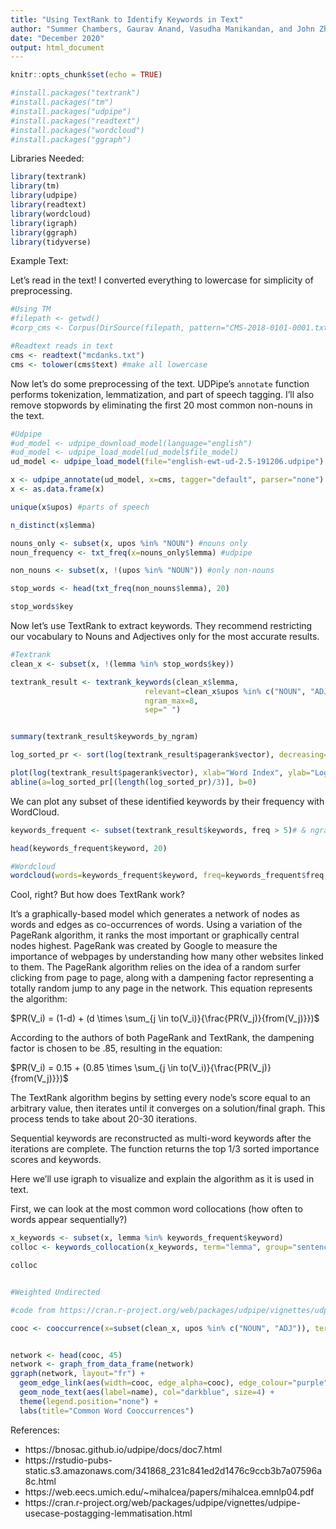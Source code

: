 ```yaml
---
title: "Using TextRank to Identify Keywords in Text"
author: "Summer Chambers, Gaurav Anand, Vasudha Manikandan, and John Zhang"
date: "December 2020"
output: html_document
---
```


```r
knitr::opts_chunk$set(echo = TRUE)

#install.packages("textrank")
#install.packages("tm")
#install.packages("udpipe")
#install.packages("readtext")
#install.packages("wordcloud")
#install.packages("ggraph")
```

Libraries Needed:

```r
library(textrank)
library(tm)
library(udpipe)
library(readtext)
library(wordcloud)
library(igraph)
library(ggraph)
library(tidyverse)
```

Example Text: 

Let's read in the text! I converted everything to lowercase for simplicity of preprocessing.

```r
#Using TM
#filepath <- getwd()
#corp_cms <- Corpus(DirSource(filepath, pattern="CMS-2018-0101-0001.txt"))

#Readtext reads in text
cms <- readtext("mcdanks.txt")
cms <- tolower(cms$text) #make all lowercase
```

Now let's do some preprocessing of the text.  UDPipe's `annotate` function performs tokenization, lemmatization, and part of speech tagging.  I'll also remove stopwords by eliminating the first 20 most common non-nouns in the text.

```r
#Udpipe
#ud_model <- udpipe_download_model(language="english")
#ud_model <- udpipe_load_model(ud_model$file_model)
ud_model <- udpipe_load_model(file="english-ewt-ud-2.5-191206.udpipe")

x <- udpipe_annotate(ud_model, x=cms, tagger="default", parser="none") #tokenize, lemmatize, and tag POS
x <- as.data.frame(x)

unique(x$upos) #parts of speech

n_distinct(x$lemma)
```


```r
nouns_only <- subset(x, upos %in% "NOUN") #nouns only
noun_frequency <- txt_freq(x=nouns_only$lemma) #udpipe

non_nouns <- subset(x, !(upos %in% "NOUN")) #only non-nouns

stop_words <- head(txt_freq(non_nouns$lemma), 20)

stop_words$key
```

Now let's use TextRank to extract keywords. They recommend restricting our vocabulary to Nouns and Adjectives only for the most accurate results.

```r
#Textrank
clean_x <- subset(x, !(lemma %in% stop_words$key))

textrank_result <- textrank_keywords(clean_x$lemma, 
                              relevant=clean_x$upos %in% c("NOUN", "ADJ"), 
                              ngram_max=8, 
                              sep=" ")


summary(textrank_result$keywords_by_ngram)

log_sorted_pr <- sort(log(textrank_result$pagerank$vector), decreasing=T)

plot(log(textrank_result$pagerank$vector), xlab="Word Index", ylab="Log PageRank", main="TextRank")
abline(a=log_sorted_pr[(length(log_sorted_pr)/3)], b=0)


```


We can plot any subset of these identified keywords by their frequency with WordCloud.

```r

keywords_frequent <- subset(textrank_result$keywords, freq > 5)# & ngram = 1 )

head(keywords_frequent$keyword, 20)

#Wordcloud
wordcloud(words=keywords_frequent$keyword, freq=keywords_frequent$freq, colors=c())

```


Cool, right?  But how does TextRank work?

It's a graphically-based model which generates a network of nodes as words and edges as co-occurrences of words. Using a variation of the PageRank algorithm, it ranks the most important or graphically central nodes highest.  PageRank was created by Google to measure the importance of webpages by understanding how many other websites linked to them.  The PageRank algorithm relies on the idea of a random surfer clicking from page to page, along with a dampening factor representing a totally random jump to any page in the network.  This equation represents the algorithm:


$PR(V_i) = (1-d) + (d \times \sum_{j \in to(V_i)}{\frac{PR(V_j)}{from(V_j)}})$

According to the authors of both PageRank and TextRank, the dampening factor <d> is chosen to be .85, resulting in the equation:

$PR(V_i) = 0.15 + (0.85 \times \sum_{j \in to(V_i)}{\frac{PR(V_j)}{from(V_j)}})$

The TextRank algorithm begins by setting every node's score equal to an arbitrary value, then iterates until it converges on a solution/final graph.  This process tends to take about 20-30 iterations.

Sequential keywords are reconstructed as multi-word keywords after the iterations are complete.  The function returns the top 1/3 sorted importance scores and keywords.



Here we'll use igraph to visualize and explain the algorithm as it is used in text.


First, we can look at the most common word collocations (how often to words appear sequentially?)

```r
x_keywords <- subset(x, lemma %in% keywords_frequent$keyword)
colloc <- keywords_collocation(x_keywords, term="lemma", group="sentence_id", ngram_max=2, n_min=75)

colloc


#Weighted Undirected

#code from https://cran.r-project.org/web/packages/udpipe/vignettes/udpipe-usecase-postagging-lemmatisation.html

cooc <- cooccurrence(x=subset(clean_x, upos %in% c("NOUN", "ADJ")), term="lemma", group="sentence_id")


network <- head(cooc, 45)
network <- graph_from_data_frame(network)
ggraph(network, layout="fr") +
  geom_edge_link(aes(width=cooc, edge_alpha=cooc), edge_colour="purple") +
  geom_node_text(aes(label=name), col="darkblue", size=4) +
  theme(legend.position="none") +
  labs(title="Common Word Cooccurrences")
```



References: 

* https://bnosac.github.io/udpipe/docs/doc7.html  
* https://rstudio-pubs-static.s3.amazonaws.com/341868_231c841ed2d1476c9ccb3b7a07596a8c.html   
* https://web.eecs.umich.edu/~mihalcea/papers/mihalcea.emnlp04.pdf  
* https://cran.r-project.org/web/packages/udpipe/vignettes/udpipe-usecase-postagging-lemmatisation.html 
